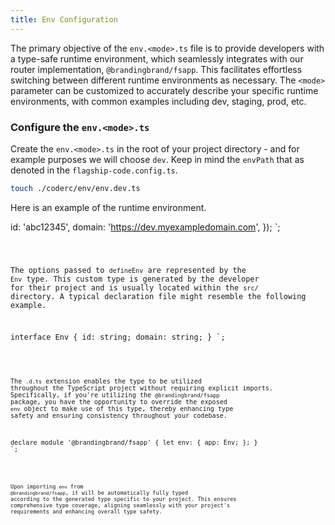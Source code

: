 ```yaml
---
title: Env Configuration
---
```


The primary objective of the `env.<mode>.ts` file is to provide developers with a type-safe runtime environment, which seamlessly integrates with our router implementation, `@brandingbrand/fsapp`. This facilitates effortless switching between different runtime environments as necessary. The `<mode>` parameter can be customized to accurately describe your specific runtime environments, with common examples including dev, staging, prod, etc.

### Configure the `env.<mode>.ts`

Create the `env.<mode>.ts` in the root of your project directory - and for example purposes we will choose `dev`. Keep in mind the `envPath` that as denoted in the `flagship-code.config.ts`.

```sh
touch ./coderc/env/env.dev.ts
```

Here is an example of the runtime environment.




  id: 'abc12345',
  domain: 'https://dev.myexampledomain.com',
});
`;

<Code code={code} lang="ts" title={title} />

The options passed to `defineEnv` are represented by the `Env` type. This custom type is generated by the developer for their project and is usually located within the `src/` directory. A typical declaration file might resemble the following example.


interface Env {
  id: string;
  domain: string;
}
`;

<Code code={codeDts} lang="ts" title={titleDts} />

The `.d.ts` extension enables the type to be utilized throughout the TypeScript project without requiring explicit imports. Specifically, if you're utilizing the `@brandingbrand/fsapp` package, you have the opportunity to override the exposed `env` object to make use of this type, thereby enhancing type safety and ensuring consistency throughout your codebase.



declare module '@brandingbrand/fsapp' {
let env: {
app: Env;
};
}
`;

<Code code={codeFsapp} lang="ts" title={titleFsapp} />

Upon importing `env` from `@brandingbrand/fsapp`, it will be automatically fully typed according to the generated type specific to your project. This ensures comprehensive type coverage, aligning seamlessly with your project's requirements and enhancing overall type safety.

